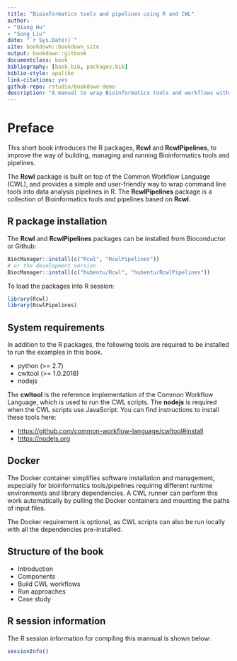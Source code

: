 ```yaml
--- 
title: "Bioinformatics tools and pipelines using R and CWL"
author: 
- "Qiang Hu"
- "Song Liu"
date: "`r Sys.Date()`"
site: bookdown::bookdown_site
output: bookdown::gitbook
documentclass: book
bibliography: [book.bib, packages.bib]
biblio-style: apalike
link-citations: yes
github-repo: rstudio/bookdown-demo
description: "A manual to wrap Bioinformatics tools and workflows with Common Workflow Language using the Rcwl package."
---
```


# Preface {-}

This short book introduces the R packages, **Rcwl** and **RcwlPipelines**, to improve the way of building, managing and running Bioinformatics tools and pipelines. 

The **Rcwl** package is built on top of the Common Workflow Language (CWL), and provides a simple and user-friendly way to wrap command line tools into data analysis pipelines in R. The **RcwlPipelines** package is a collection of Bioinformatics tools and pipelines based on **Rcwl**.

## R package installation

The **Rcwl** and **RcwlPipelines** packages can be installed from Bioconductor or Github:

```r
BiocManager::install(c("Rcwl", "RcwlPipelines"))
# or the development version
BiocManager::install(c("hubentu/Rcwl", "hubentu/RcwlPipelines"))
```

To load the packages into R session:
```r
library(Rcwl)
library(RcwlPipelines)
```

## System requirements

In addition to the R packages, the following tools are required to be installed to run the examples in this book.

* python (>= 2.7)
* cwltool (>= 1.0.2018)
* nodejs

The **cwltool** is the reference implementation of the Common Workflow Language, which is used to run the CWL scripts. The **nodejs** is required when the CWL scripts use JavaScript. You can find instructions to install these tools here:

* <https://github.com/common-workflow-language/cwltool#install>
* <https://nodejs.org>

## Docker

The Docker container simplifies software installation and management, especially for bioinformatics tools/pipelines requiring different runtime environments and library dependencies. A CWL runner can perform this work automatically by pulling the Docker containers and mounting the paths of input files. 

The Docker requirement is optional, as CWL scripts can also be run locally with all the dependencies pre-installed.

## Structure of the book

* Introduction
* Components
* Build CWL workflows
* Run approaches
* Case study

## R session information

The R session information for compiling this mannual is shown below:

```r
sessionInfo()
```
